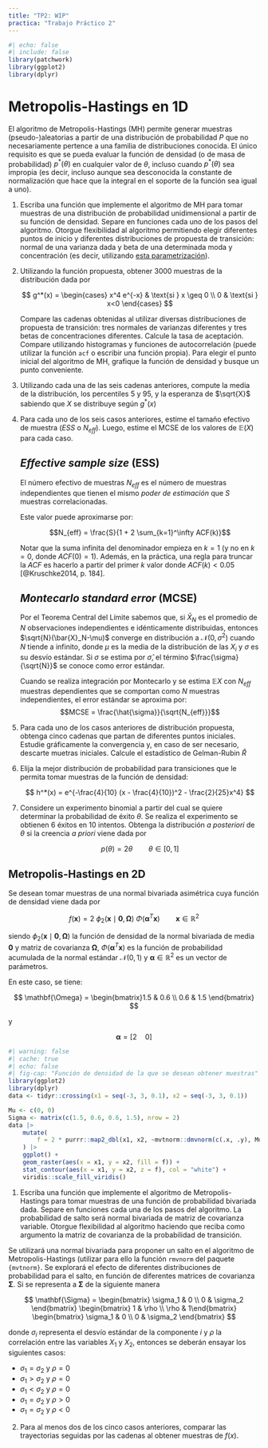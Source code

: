 ```yaml
---
title: "TP2: WIP"
practica: "Trabajo Práctico 2"
---
```


```r
#| echo: false
#| include: false
library(patchwork)
library(ggplot2)
library(dplyr)
```

# Metropolis-Hastings en 1D

El algoritmo de Metropolis-Hastings (MH) permite generar muestras (pseudo-)aleatorias a 
partir de una distribución de probabilidad $P$ que no necesariamente pertence a una 
familia de distribuciones conocida. El único requisito es que se pueda evaluar la función
de densidad (o de masa de probabilidad) $p^*(\theta)$ en cualquier valor de $\theta$,
incluso cuando $p^*(\theta)$ sea impropia (es decir, incluso aunque sea
desconocida la constante de normalización que hace que la integral en el soporte de la 
función sea igual a uno).


<!-- ::: {.callout-tip}
## Algoritmo de Metropolis Hastings

Se desea generar una muestra de valores $\{y^{(1)}, y^{(2)}, \cdots, y^{(n)} \}$ a partir
de una distribución de probabilidad $P$ con función de densidad $p$.

1. Seleccionar un punto inicial $y^{(1)}$.

1. Para cada $t\in \{1, \cdots, n\}$, repetir:

    i.  **Proponer un nuevo valor**
    
        Obtener un valor aleatorio $y'$ de una variable $Y'$ cuya distribución está
        dada por la distribución de propuesta $Q$ y el valor de la última muestra 
        obtenida:
    
        $$
        Y' \sim Q(y^{(t)})
        $$
    
    i.  **Calcular la probabilidad de aceptación**

        Calcular el cociente entre la función de densidad en el punto propuesto y en el
        punto actual. La probabilidad de aceptación es igual a este cociente si es menor 
        a 1, caso contrario es igual a 1.

        $$
        \alpha = \min \left\{ 1, \frac{p(y')}{p(y)} \right\}
        $$

    i.  **Seleccionar el nuevo valor**

        Generar un valor aleatorio $u$ de una distribución $\mathcal{U}(0, 1)$ y determinar
        $y^{(t + 1)}$ de la siguiente manera:

        $$
        y^{(t + 1)} = \left\{
        \begin{array}{ll}
        y' & \text{si} \quad u \le \alpha \\
        y^{(t)} & \text{si} \quad u > \alpha
        \end{array}\right.
        $$

**Notas**

El cálculo del cociente en la determinación de la probabilidad de aceptación es
en realidad:

$$
\frac{p(y')q(y^{(t)} \mid y')}{p(y)q(y' \mid y^{(t)})}
$$

donde $q$ es la función de densidad de la distribución de propuesta.

Esta se simplifica a la expresión utilizada en el algoritmo cuando $q$ es una función 
simétrica alrededor de su media.
::: -->


1.  Escriba una función que implemente el algoritmo de MH para tomar 
muestras de una distribución de probabilidad unidimensional a partir de su función de 
densidad. Separe en funciones cada uno de los pasos del algoritmo. Otorgue flexibilidad al algoritmo permitiendo elegir diferentes puntos de inicio y diferentes distribuciones de 
propuesta de transición: normal de una varianza dada y beta de una determinada moda y 
concentración (es decir, utilizando [esta parametrización](https://en.wikipedia.org/wiki/Beta_distribution#Mode_and_concentration)).

2.  Utilizando la función propuesta, obtener 3000 muestras de la distribución dada por

    $$
    g^*(x) = 
    \begin{cases}
        x^4 e^{-x} & \text{si } x \geq 0 \\
        0 & \text{si } x<0
    \end{cases}
    $$

    Compare las cadenas obtenidas al utilizar diversas distribuciones de propuesta de 
    transición: tres normales de varianzas diferentes y tres betas de concentraciones 
    diferentes. Calcule la tasa de aceptación. Compare utilizando histogramas y funciones
    de autocorrelación (puede utilizar la función `acf` o escribir una función propia). 
    Para elegir el punto inicial del algoritmo de MH, grafique la función de densidad y 
    busque un punto conveniente.
    
    

3.  Utilizando cada una de las seis cadenas anteriores, compute la media de la 
    distribución, los percentiles 5 y 95, y la esperanza de $\sqrt{X}$ sabiendo que $X$ 
    se distribuye según $g^*(x)$

4.  Para cada uno de los seis casos anteriores, estime el tamaño efectivo de muestra 
    ($ESS$ o $N_{eff}$). Luego, estime el MCSE de los valores de $\mathbb{E}(X)$ para cada caso.
    
    ::: {.callout-tip}
    ## _Effective sample size_ (ESS)
    
    El número efectivo de muestras $N_{eff}$ es el número de muestras independientes que tienen el mismo _poder de estimación_ que $S$ muestras correlacionadas.
    
    Este valor puede aproximarse por:
    
    $$N_{eff} = \frac{S}{1 + 2 \sum_{k=1}^\infty ACF(k)}$$
    
    Notar que la suma infinita del denominador empieza en $k=1$ (y no en $k=0$, donde $ACF(0)=1$). Además, en la práctica, una regla para truncar la $ACF$ es hacerlo a partir del primer $k$ valor donde $ACF(k)<0.05$ [@Kruschke2014, p. 184].
    :::
    
    ::: {.callout-tip}
    ## _Montecarlo standard error_ (MCSE)
    
    Por el Teorema Central del Límite sabemos que, si $\bar{X}_N$ es el promedio de $N$ observaciones 
    independientes e idénticamente distribuidas, entonces $\sqrt{N}(\bar{X}_N-\mu)$ converge en distribución 
    a $\mathcal{N}(0,\sigma^2)$ cuando $N$ tiende a infinito, donde $\mu$ es la media de la distribución
    de las $X_i$ y $\sigma$ es su desvío estándar. Si $\sigma$ se estima por $\hat{\sigma}$, el término 
    $\frac{\sigma}{\sqrt{N}}$ se conoce como error estándar.
    
    Cuando se realiza integración por Montecarlo y se estima $\mathbb{E}{X}$ con $N_{eff}$ muestras dependientes
    que se comportan como $N$ muestras independientes, el error estándar se aproxima por:
    $$MCSE = \frac{\hat{\sigma}}{\sqrt{N_{eff}}}$$
    :::

5.  Para cada uno de los casos anteriores de distribución propuesta, obtenga cinco cadenas
    que partan de diferentes puntos iniciales. Estudie gráficamente la convergencia y, en
    caso de ser necesario, descarte muetras iniciales. 
    Calcule el estadístico de Gelman-Rubin $\hat{R}$

<!--# https://bookdown.org/rdpeng/advstatcomp/monitoring-convergence.html -->

6.  Elija la mejor distribución de probabilidad para transiciones que le permita tomar 
    muestras de la función de densidad:

    $$
    h^*(x) = e^{-\frac{4}{10} (x - \frac{4}{10})^2 - \frac{2}{25}x^4}
    $$

7.  Considere un experimento binomial a partir del cual se quiere determinar la 
    probabilidad de éxito $\theta$. Se realiza el experimento se obtienen 6 éxitos en 
    10 intentos. Obtenga la distribución *a posteriori* de $\theta$ si la creencia 
    *a priori* viene dada por

    $$
    p(\theta) = 2 \theta \qquad \theta \in [0,1]
    $$

## Metropolis-Hastings en 2D

Se desean tomar muestras de una normal bivariada asimétrica cuya función de densidad viene
dada por

$$
f(\mathbf{x}) = 
    2\ \phi_2(\mathbf{x} \mid \mathbf{0}, \pmb{\Omega}) 
    \ \Phi(\pmb{\alpha}^T\mathbf{x}) 
    \qquad \mathbf{x} \in \mathbb{R}^2
$$

siendo $\phi_2(\mathbf{x}\mid\mathbf{0},\mathbf{\Omega})$ la función de densidad de la 
normal bivariada de media $\mathbf{0}$ y matriz de covarianza 
$\mathbf{\Omega}$, $\Phi(\pmb{\alpha}^T\mathbf{x})$ es la función de probabilidad 
acumulada de la normal estándar $\mathcal{N}(0,1)$ y $\pmb{\alpha} \in \mathbb{R}^2$ es un
vector de parámetros.

<!--# http://gregorygundersen.com/blog/2020/12/29/multivariate-skew-normal/ -->

En este caso, se tiene:

$$
\mathbf{\Omega} = \begin{bmatrix}1.5 & 0.6 \\ 0.6 & 1.5 \end{bmatrix}
$$

y

$$
\pmb{\alpha} = [2 \quad 0]
$$

```r
#| warning: false
#| cache: true
#| echo: false
#| fig-cap: "Función de densidad de la que se desean obtener muestras"
library(ggplot2)
library(dplyr)
data <- tidyr::crossing(x1 = seq(-3, 3, 0.1), x2 = seq(-3, 3, 0.1))

Mu <- c(0, 0)
Sigma <- matrix(c(1.5, 0.6, 0.6, 1.5), nrow = 2)
data |>
    mutate(
        f = 2 * purrr::map2_dbl(x1, x2, ~mvtnorm::dmvnorm(c(.x, .y), Mu, Sigma)) * pnorm(x1 * 2 + x2 * 0)
    ) |>
    ggplot() + 
    geom_raster(aes(x = x1, y = x2, fill = f)) +
    stat_contour(aes(x = x1, y = x2, z = f), col = "white") +
    viridis::scale_fill_viridis()
```

1.  Escriba una función que implemente el algoritmo de Metropolis-Hastings para tomar 
    muestras de una función de probabilidad bivariada dada. Separe en funciones cada una 
    de los pasos del algoritmo. La probabilidad de salto será normal bivariada de matriz 
    de covarianza variable. Otorgue flexibilidad al algoritmo haciendo que reciba como 
    argumento la matriz de covarianza de la probabilidad de transición.

Se utilizará una normal bivariada para proponer un salto en el algoritmo de 
Metropolis-Hastings (utilizar para ello la función `rmvnorm` del paquete `{mvtnorm}`. 
Se explorará el efecto de diferentes distribuciones de probabilidad 
para el salto, en función de diferentes matrices de covarianza $\mathbf{\Sigma}$. 
Si se representa a $\mathbf{\Sigma}$ de la siguiente manera

$$
\mathbf{\Sigma} = 
    \begin{bmatrix} \sigma_1 & 0 \\ 0 & \sigma_2 \end{bmatrix} 
    \begin{bmatrix} 1 & \rho \\ \rho & 1\end{bmatrix}  
    \begin{bmatrix} \sigma_1 & 0 \\ 0 & \sigma_2 \end{bmatrix}
$$

donde $\sigma_i$ representa el desvío estándar de la componente $i$ y $\rho$ la 
correlación entre las variables $X_1$ y $X_2$, entonces se deberán ensayar los siguientes
casos: 

* $\sigma_1 = \sigma_2$ y $\rho = 0$
* $\sigma_1 > \sigma_2$ y $\rho = 0$
* $\sigma_1 < \sigma_2$ y $\rho = 0$ 
* $\sigma_1 = \sigma_2$ y $\rho > 0$
* $\sigma_1 = \sigma_2$ y $\rho < 0$

2.  Para al menos dos de los cinco casos anteriores, comparar las trayectorias seguidas 
    por las cadenas al obtener muestras de $f(x)$.


<!-- 3.  Considere la familia de distribucion normal bivariada en dos dimensiones
    $\mathcal{N}(\pmb{\mu} = \mathbf{0}, \pmb{\Sigma})$ y las siguientes matrices de 
    covarianza

    $$
    \begin{array}{cc}
        \pmb{\Sigma}_1 = \begin{bmatrix} 1 & 0 \\ 0 & 1 \end{bmatrix} & 
        \pmb{\Sigma}_2 = \begin{bmatrix} 1 & 0.2 \\ 0.2 & 1 \end{bmatrix}
        \\ \\ 
        \pmb{\Sigma}_3 = \begin{bmatrix} 1 & 0.5 \\ 0.5 & 1 \end{bmatrix} & 
        \pmb{\Sigma}_4 = \begin{bmatrix} 0.1 & 0 \\ 0 & 1 \end{bmatrix}
        \\ \\
        \pmb{\Sigma}_5 = \begin{bmatrix} 1 & 0.9 \\ 0.9 & 1 \end{bmatrix} & 
        \pmb{\Sigma}_6 = \begin{bmatrix} 0.01 & 0 \\ 0 & 1 \end{bmatrix}
    \end{array}
    $$

    La función de densidad está dada por

    $$
    f(\mathbf{x} | \pmb{\mu} = \mathbf{0}, \pmb{\Sigma}) 
    = \frac{1}{\det(2\pi\pmb{\Sigma})^{-\frac{1}{2}}}
    \exp[{-\frac{1}{2} \mathbf{x}^T \pmb{\Sigma}^{-1} \mathbf{x}}]
    $$

    y se puede visualizar para las diferentes matrices de covarianza en el siguiente
    gráfico

    ```r
    #| warning: false
    #| cache: true
    #| echo: false
    #| fig.width: 8
    #| fig.height: 12
    #| fig.align: center
    data <- tidyr::crossing(x1 = seq(-3, 3, 0.1), x2 = seq(-3, 3, 0.1))
    Mu <- replicate(6, c(0, 0), simplify = FALSE)
    Sigma <- list(
        matrix(c(1, 0, 0, 1), nrow = 2),
        matrix(c(1, 0.2, 0.2, 1), nrow = 2),
        matrix(c(1, 0.5, 0.5, 1), nrow = 2),
        matrix(c(0.1, 0, 0, 1), nrow = 2),
        matrix(c(1, 0.9, 0.9, 1), nrow = 2),
        matrix(c(0.01, 0, 0, 1), nrow = 2)
    )

    index <- 1
    plot_list <- purrr::map2(Mu, Sigma, function(x, y) {
        title_str <- paste0("$\\Sigma_", index, "$")
        plt <- data |>
            mutate(f = mvtnorm::dmvnorm(data, x, y)) |>
            ggplot() +
            geom_raster(aes(x = x1, y = x2, fill = f)) +
            stat_contour(aes(x = x1, y = x2, z = f), col = "white", bins = 5) +
            viridis::scale_fill_viridis() +
            labs(title = latex2exp::TeX(title_str)) + 
            theme(
                legend.position = "none", 
                plot.title = element_text(hjust = 0.5, size = 18)
            )
        index <<- index + 1
        return(plt)
    })

    plt <- Reduce(`+`, plot_list) + 
    plot_layout(ncol = 2)
    plt
    ```

    Responda a las siguientes consignas:

    i. Utilice el algoritmo Metropolis-Hastings para obtener $n=10000$ muestras de
    cada una de las distribuciones.
    i. Calcule la probabilidad de aceptación en cada uno de los casos.
    i. Grafique la función de autocorrelación y calcule la cantidad de muestras efectivas.
    i. Analice como varía la probabilidad de aceptación y la cantidad de muestras 
    efectivas según las diferentes características de la distribución objetivo.
    i. ¿Cuáles son las ventajas y desventajas del algoritmo de Metropolis-Hastings según
    lo que puede concluir a partir de esta aplicación? Comente dificultades con las que
    se haya encontrado.  -->

<!-- ## Aplicación: ¿tiempo de reacción humano? ¿proponer un prior para sigma y uno para mu? -->

